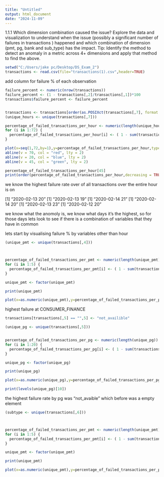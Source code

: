 ---
title: "Untitled"
output: html_document
date: "2024-11-09"
---

1.1.1 Which dimension combination caused the issue?
Explore the data and visualization to understand when the issue (possibly a significant number of failures in transactions ) 
happened and which combination of dimension (pmt, pg, bank and sub_type) has the impact.
Tip: Identify the method to detect an anomaly in a metric across 4+ dimensions and apply that method to find the above.


```{r}
setwd("C:/Users/jake pc/Desktop/DS_Exam_2")
transactions <- read.csv(file="transactions(1).csv",header=TRUE)
```

add column for failure % of each observation 
```{r}
failure_percent <- numeric(nrow(transactions))
failure_percent <- (1 - transactions[,2]/transactions[,1])*100
transactions$failure_percent <- failure_percent


transactions <- transactions[order(as.POSIXct(transactions[,7], format = "%Y-%m-%d %H")),]
(unique_hours <- unique(transactions[,7]))

percentage_of_failed_transactions_per_hour <- numeric(length(unique_hours))
for (i in 1:72) {
  percentage_of_failed_transactions_per_hour[i] <- ( 1 - sum(transactions[transactions[,7] == unique_hours[i],2])/sum(transactions[transactions[,7] == unique_hours[i],1]))
}

plot(x=seq(1,72,by=1),y=percentage_of_failed_transactions_per_hour,type="o")
abline(v = 70, col = "red", lty = 2) 
abline(v = 20, col = "blue", lty = 2) 
abline(v = 45, col = "green", lty = 2) 

percentage_of_failed_transactions_per_hour[45]
print(order(percentage_of_failed_transactions_per_hour,decreasing = TRUE))

```

we know the highest failure rate over of all transactions over the entire hour is on 


[1] "2020-02-13 20"
[1] "2020-02-13 19"
[1] "2020-02-14 21"
[1] "2020-02-14 20"
[1] "2020-02-13 23"
[1] "2020-02-12 20"

we know what the anomoly is, we know what days it's the highest, so for those days lets look to see if there is a combination of variables 
that they have in common 


lets start by visualising failure % by variables other than hour 
```{r}


(unique_pmt <- unique(transactions[,4]))



percentage_of_failed_transactions_per_pmt <- numeric(length(unique_pmt))
for (i in 1:5) {
  percentage_of_failed_transactions_per_pmt[i] <- ( 1 - sum(transactions[transactions[,4] == unique_pmt[i],2])/sum(transactions[transactions[,4] == unique_pmt[i],1]))
}

unique_pmt <- factor(unique_pmt)

print(unique_pmt)

plot(x=as.numeric(unique_pmt),y=percentage_of_failed_transactions_per_pmt,type="p")


```

highest failure at CONSUMER_FINANCE




```{r}

transactions[transactions[,5] == "",5] <- "not_availible"

(unique_pg <- unique(transactions[,5]))


percentage_of_failed_transactions_per_pg <- numeric(length(unique_pg))
for (i in 1:20) {
  percentage_of_failed_transactions_per_pg[i] <- ( 1 - sum(transactions[transactions[,5] == unique_pg[i],2])/sum(transactions[transactions[,5] == unique_pg[i],1]))
}

unique_pg <- factor(unique_pg)

print(unique_pg)

plot(x=as.numeric(unique_pg),y=percentage_of_failed_transactions_per_pg,type="p")

print(levels(unique_pg)[10])
```

the highest failure rate by pg was "not_avaible" which before was a empty element


```{r}

(subtype <- unique(transactions[,6]))



percentage_of_failed_transactions_per_pmt <- numeric(length(unique_pmt))
for (i in 1:5) {
  percentage_of_failed_transactions_per_pmt[i] <- ( 1 - sum(transactions[transactions[,4] == unique_pmt[i],2])/sum(transactions[transactions[,4] == unique_pmt[i],1]))
}

unique_pmt <- factor(unique_pmt)

print(unique_pmt)

plot(x=as.numeric(unique_pmt),y=percentage_of_failed_transactions_per_pmt,type="p")

```

